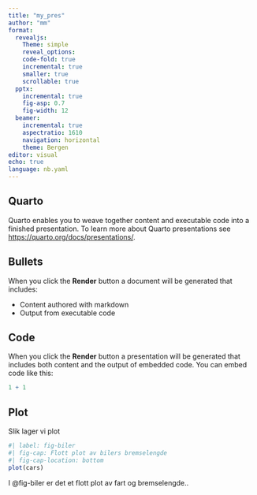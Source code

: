 ```yaml
---
title: "my_pres"
author: "mm"
format:
  revealjs:
    Theme: simple
    reveal_options:
    code-fold: true
    incremental: true
    smaller: true
    scrollable: true
  pptx: 
    incremental: true
    fig-asp: 0.7
    fig-width: 12
  beamer: 
    incremental: true
    aspectratio: 1610
    navigation: horizontal
    theme: Bergen
editor: visual
echo: true
language: nb.yaml
---
```


## Quarto

Quarto enables you to weave together content and executable code into a finished presentation.
To learn more about Quarto presentations see <https://quarto.org/docs/presentations/>.

## Bullets

When you click the **Render** button a document will be generated that includes:

-   Content authored with markdown
-   Output from executable code

## Code

When you click the **Render** button a presentation will be generated that includes both content and the output of embedded code.
You can embed code like this:

```r
1 + 1
```

## Plot

Slik lager vi plot

```r
#| label: fig-biler
#| fig-cap: Flott plot av bilers bremselengde
#| fig-cap-location: bottom
plot(cars)
```

I @fig-biler er det et flott plot av fart og bremselengde..
